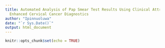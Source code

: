 ```yaml
---
title: Automated Analysis of Pap Smear Test Results Using Clinical Attributes for
  Enhanced Cervical Cancer Diagnostics
author: "Ipinnuoluwa"
date: "`r Sys.Date()`"
output: html_document
---
```


```r
knitr::opts_chunk$set(echo = TRUE)
```

